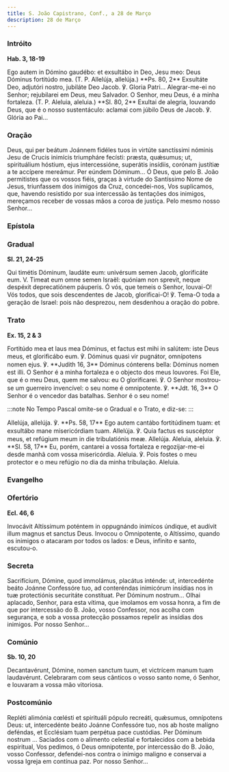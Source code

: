 ```yaml
---
title: S. João Capistrano, Conf., a 28 de Março
description: 28 de Março
---
```


### Intróito

**Hab. 3, 18-19**

<div class="side-by-side not-content">
  <span>
    Ego autem in Dómino gaudébo: et exsultábo in Deo, Jesu meo: Deus Dóminus fortitúdo mea. (T. P.
    Allelúja, allelúja.) **Ps. 80, 2** Exsultáte Deo, adjutóri nostro, jubiláte Deo Jacob. ℣. Gloria
    Patri...
  </span>
  <span>
    Alegrar-me-ei no Senhor; rejubilarei em Deus, meu Salvador. O Senhor, meu Deus, é a minha
    fortaleza. (T. P. Aleluia, aleluia.) **Sl. 80, 2** Exultai de alegria, louvando Deus, que é o
    nosso sustentáculo: aclamai com júbilo Deus de Jacob. ℣. Glória ao Pai...
  </span>
</div>

### Oração

<div class="side-by-side not-content">
  <span>
    Deus, qui per beátum Joánnem fidéles tuos in virtúte sanctíssimi nóminis Jesu de Crucis inimícis
    triumpháre fecísti: præsta, quǽsumus; ut, spirituálium hóstium, ejus intercessióne, superátis
    insídiis, corónam justítiæ a te accípere mereámur. Per eúndem Dóminum...
  </span>
  <span>
    Ó Deus, que pelo B. João permitistes que os vossos fiéis, graças à virtude do Santíssimo Nome de
    Jesus, triunfassem dos inimigos da Cruz, concedei-nos, Vos suplicamos, que, havendo resistido
    por sua intercessão às tentações dos inimigos, mereçamos receber de vossas mãos a coroa de
    justiça. Pelo mesmo nosso Senhor...
  </span>
</div>

### Epístola


<LinkCard
  href="/missal/comum/4martirnaopontifice1#epístola"
  title="Mártir não Pontífice - Missa In virtúte tua"
/>

### Gradual

**Sl. 21, 24-25**

<div class="side-by-side not-content">
  <span>
    Qui timétis Dóminum, laudáte eum: univérsum semen Jacob, glorificáte eum. V. Timeat eum omne
    semen Israël: quóniam non sprevit, neque despéxit deprecatiónem páuperis.
  </span>
  <span>
    Ó vós, que temeis o Senhor, louvai-O! Vós todos, que sois descendentes de Jacob, glorificai-O!
    ℣. Tema-O toda a geração de Israel: pois não desprezou, nem desdenhou a oração do pobre.
  </span>
</div>

### Trato

**Ex. 15, 2 & 3**

<div class="side-by-side not-content">
  <span>
    Fortitúdo mea et laus mea Dóminus, et factus est mihi in salútem: iste Deus meus, et glorificábo
    eum. ℣. Dóminus quasi vir pugnátor, omnípotens nomen ejus. ℣. **Judith 16, 3** Dóminus cónterens
    bella: Dóminus nomen est illi.
  </span>
  <span>
    O Senhor é a minha fortaleza e o objecto dos meus louvores. Foi Ele, que é o meu Deus, quem me
    salvou: eu O glorificarei. ℣. O Senhor mostrou-se um guerreiro invencível: o seu nome é
    omnipotente. ℣. **Jdt. 16, 3** O Senhor é o vencedor das batalhas. Senhor é o seu nome!
  </span>
</div>

:::note
No Tempo Pascal omite-se o Gradual e o Trato, e diz-se:
:::

<div class="side-by-side not-content">

<span>
Allelúja, allelúja. ℣. **Ps. 58, 17** Ego autem cantábo fortitúdinem tuam: et exsultábo mane misericórdiam tuam. Allelúja. ℣. Quia factus es suscéptor meus, et refúgium meum in die tribulatiónis meæ. Allelúja.

</span>
<span>
Aleluia, aleluia. ℣. **Sl. 58, 17** Eu, porém, cantarei a vossa fortaleza e regozijar-me-ei desde manhã com vossa misericórdia. Aleluia. ℣. Pois fostes o meu protector e o meu refúgio no dia da minha tribulação. Aleluia.
</span>
</div>

### Evangelho

<LinkCard
  href="/missal/pentecostes/quintafeirapentecostes#evangelho"
  title="Quinta-feira de Pentecostes - Estação em S. Lourenço fora de Muros"
/>

<LinkCard
  href="/missal/pentecostes/quintafeirapentecostes#evangelho"
  title="Quinta-feira de Pentecostes - Estação em S. Lourenço fora de Muros"
/>

### Ofertório

**Ecl. 46, 6**

<div class="side-by-side not-content">
  <span>
    Invocávit Altíssimum poténtem in oppugnándo inimícos úndique, et audívit illum magnus et sanctus
    Deus.
  </span>
  <span>
    Invocou o Omnipotente, o Altíssimo, quando os inimigos o atacaram por todos os lados: e Deus,
    infinito e santo, escutou-o.
  </span>
</div>

### Secreta

<div class="side-by-side not-content">
  <span>
    Sacrifícium, Dómine, quod immolámus, placátus inténde: ut, intercedénte beáto Joánne Confessóre
    tuo, ad conteréndas inimicórum insídias nos in tuæ protectiónis securitáte constítuat. Per
    Dóminum nostrum...
  </span>
  <span>
    Olhai aplacado, Senhor, para esta vítima, que imolamos em vossa honra, a fim de que por
    intercessão do B. João, vosso Confessor, nos acolha com segurança, e sob a vossa protecção
    possamos repelir as insídias dos inimigos. Por nosso Senhor...
  </span>
</div>

### Comúnio

**Sb. 10, 20**

<div class="side-by-side not-content">
  <span>Decantavérunt, Dómine, nomen sanctum tuum, et victrícem manum tuam laudavérunt.</span>
  <span>
    Celebraram com seus cânticos o vosso santo nome, ó Senhor, e louvaram a vossa mão vitoriosa.
  </span>
</div>

### Postcomúnio

<div class="side-by-side not-content">
  <span>
    Repléti alimónia cœlésti et spirituáli pópulo recreáti, quǽsumus, omnípotens Deus: ut,
    intercedénte beáto Joánne Confessóre tuo, nos ab hoste malígno deféndas, et Ecclésiam tuam
    perpétua pace custódias. Per Dóminum nostrum ...
  </span>
  <span>
    Saciados com o alimento celestial e fortalecidos com a bebida espiritual, Vos pedimos, ó Deus
    omnipotente, por intercessão do B. João, vosso Confessor, defendei-nos contra o inimigo maligno
    e conservai a vossa Igreja em contínua paz. Por nosso Senhor...
  </span>
</div>

